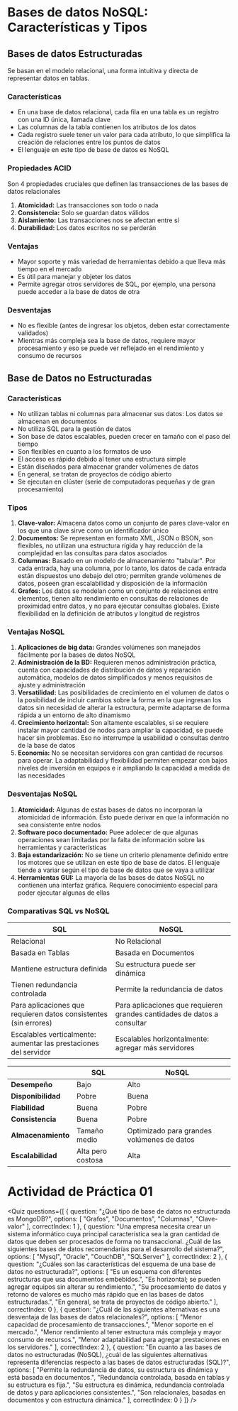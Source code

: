 
# Bases de datos NoSQL: Características y Tipos

## Bases de datos Estructuradas

Se basan en el modelo relacional, una forma intuitiva y directa de representar datos en tablas.

### Características

- En una base de datos relacional, cada fila en una tabla es un registro con una ID única, llamada clave
- Las columnas de la tabla contienen los atributos de los datos
- Cada registro suele tener un valor para cada atributo, lo que simplifica la creación de relaciones entre los puntos de datos
- El lenguaje en este tipo de base de datos es NoSQL

### Propiedades ACID
Son 4 propiedades cruciales que definen las transacciones de las bases de datos relacionales

1. **Atomicidad:** Las transacciones son todo o nada
2. **Consistencia:** Solo se guardan datos válidos
3. **Aislamiento:** Las transacciones nos se afectan entre sí
4. **Durabilidad:** Los datos escritos no se perderán

### Ventajas

- Mayor soporte y más variedad de herramientas debido a que lleva más tiempo en el mercado
- Es útil para manejar y objeter los datos
- Permite agregar otros servidores de SQL, por ejemplo, una persona puede acceder a la base de datos de otra

### Desventajas

- No es flexible (antes de ingresar los objetos, deben estar correctamente validados)
- Mientras más compleja sea la base de datos, requiere mayor procesamiento y eso se puede ver reflejado en el rendimiento y consumo de recursos

## Base de Datos no Estructuradas

### Características

- No utilizan tablas ni columnas para almacenar sus datos: Los datos se almacenan en documentos
- No utiliza SQL para la gestión de datos
- Son base de datos escalables, pueden crecer en tamaño con el paso del tiempo
- Son flexibles en cuanto a los formatos de uso
- El acceso es rápido debido al tener una estructura simple
- Están diseñados para almacenar grander volúmenes de datos
- En general, se tratan de proyectos de código abierto
- Se ejecutan en clúster (serie de computadoras pequeñas y de gran procesamiento)

### Tipos
 
1. **Clave-valor:** Almacena datos como un conjunto de pares clave-valor en los que una clave sirve como un identificador único
2. **Documentos:** Se representan en formato XML, JSON o BSON, son flexibles, no utilizan una estructura rígida y hay reducción de la complejidad en las consultas para datos asociados
3. **Columnas:** Basado en un modelo de almacenamiento "tabular". Por cada entrada, hay una columna, por lo tanto, los datos de cada entrada están dispuestos uno debajo del otro; permiten grande volúmenes de datos, poseen gran escalabilidad y disposición de la información
4. **Grafos:** Los datos se modelan como un conjunto de relaciones entre elementos, tienen alto rendimiento en consultas de relaciones de proximidad entre datos, y no para ejecutar consultas globales. Existe flexibilidad en la definición de atributos y longitud de registros

### Ventajas NoSQL

1. **Aplicaciones de big data:** Grandes volúmenes son manejados fácilmente por la bases de datos NoSQL
2. **Administración de la BD:** Requieren menos administración práctica, cuenta con capacidades de distribución de datos y reparación automática, modelos de datos simplificados y menos requisitos de ajuste y administración
3. **Versatilidad:** Las posibilidades de crecimiento en el volumen de datos o la posibilidad de incluir cambios sobre la forma en la que ingresan los datos sin necesidad de alterar la estructura, permite adaptarse de forma rápida a un entorno de alto dinamismo
4. **Crecimiento horizontal:** Son altamente escalables, si se requiere instalar mayor cantidad de nodos para ampliar la capacidad, se puede hacer sin problemas. Eso no interrumpe la usabilidad o consultas dentro de la base de datos
5. **Economía:** No se necesitan servidores con gran cantidad de recursos para operar. La adaptabilidad y flexibilidad permiten empezar con bajos niveles de inversión en equipos e ir ampliando la capacidad a medida de las necesidades

### Desventajas NoSQL

1. **Atomicidad:** Algunas de estas bases de datos no incorporan la atomicidad de información. Esto puede derivar en que la información no sea consistente entre nodos
2. **Software poco documentado:** Puee adolecer de que algunas operaciones sean limitadas por la falta de información sobre las herramientas y características
3. **Baja estandarización:** No se tiene un criterio plenamente definido entre los motores que se utilizan en este tipo de base de datos. El lenguaje tiende a variar según el tipo de base de datos que se vaya a utilizar
4. **Herramientas GUI:** La mayoría de las bases de datos NoSQL no contienen una interfaz gráfica. Requiere conocimiento especial para poder ejecutar algunas de ellas

### Comparativas SQL vs NoSQL

|SQL|NoSQL|
|---|---|
|Relacional|No Relacional|
|Basada en Tablas|Basada en Documentos|
|Mantiene estructura definida|Su estructura puede ser dinámica|
|Tienen redundancia controlada|Permite la redundancia de datos|
|Para aplicaciones que requieren datos consistentes (sin errores)|Para aplicaciones que requieren grandes cantidades de datos a consultar|
|Escalables verticalmente: aumentar las prestaciones del servidor|Escalables horizontalmente: agregar más servidores|

||SQL|NoSQL|
|---|---|---|
|**Desempeño**|Bajo|Alto|
|**Disponibilidad**|Pobre|Buena|
|**Fiabilidad**|Buena|Pobre|
|**Consistencia**|Buena|Pobre|
|**Almacenamiento**|Tamaño medio|Optimizado para grandes volúmenes de datos|
|**Escalabilidad**|Alta pero costosa|Alta|

# Actividad de Práctica 01

<Quiz questions={[
  {
    question: "¿Qué tipo de base de datos no estructurada es MongoDB?",
    options: [
      "Grafos",
      "Documentos",
      "Columnas",
      "Clave-valor"
    ],
    correctIndex: 1
  },
  {
    question: "Una empresa necesita crear un sistema informático cuya principal característica sea la gran cantidad de datos que deben ser procesados de forma no transaccional. ¿Cuál de las siguientes bases de datos recomendarías para el desarrollo del sistema?",
    options: [
      "Mysql",
      "Oracle",
      "CouchDB",
      "SQLServer"
    ],
    correctIndex: 2
  },
  {
    question: "¿Cuáles son las características del esquema de una base de datos no estructurada?",
    options: [
      "Es un esquema con diferentes estructuras que usa documentos embebidos.",
      "Es horizontal; se pueden agregar equipos sin alterar su rendimiento.",
      "Su procesamiento de datos y retorno de valores es mucho más rápido que en las bases de datos estructuradas.",
      "En general, se trata de proyectos de código abierto."
    ],
    correctIndex: 0
  },
  {
    question: "¿Cuál de las siguientes alternativas es una desventaja de las bases de datos relacionales?",
    options: [
      "Menor capacidad de procesamiento de transacciones.",
      "Menor soporte en el mercado.",
      "Menor rendimiento al tener estructura más compleja y mayor consumo de recursos.",
      "Menor adaptabilidad para agregar prestaciones en los servidores."
    ],
    correctIndex: 2
  },
  {
    question: "En cuanto a las bases de datos no estructuradas (NoSQL), ¿cuál de las siguientes alternativas representa diferencias respecto a las bases de datos estructuradas (SQL)?",
    options: [
      "Permite la redundancia de datos, su estructura es dinámica y está basada en documentos.",
      "Redundancia controlada, basada en tablas y su estructura es fija.",
      "Su estructura es dinámica, redundancia controlada de datos y para aplicaciones consistentes.",
      "Son relacionales, basadas en documentos y con estructura dinámica."
    ],
    correctIndex: 0
  }
]} />